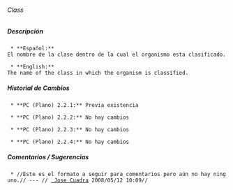 ====== Class ======

===== Descripción =====
  * **Español:**
 El nombre de la clase dentro de la cual el organismo esta clasificado.

  * **English:**
 The name of the class in which the organism is classified.

===== Historial de Cambios =====
  * **PC (Plano) 2.2.1:** Previa existencia

  * **PC (Plano) 2.2.2:** No hay cambios

  * **PC (Plano) 2.2.3:** No hay cambios

  * **PC (Plano) 2.2.4:** No hay cambios


===== Comentarios / Sugerencias =====

  * //Este es el formato a seguir para comentarios pero aún no hay ninguno.// --- // [[jcuadra@inbio.ac.cr | Jose Cuadra]] 2008/05/12 10:09//

